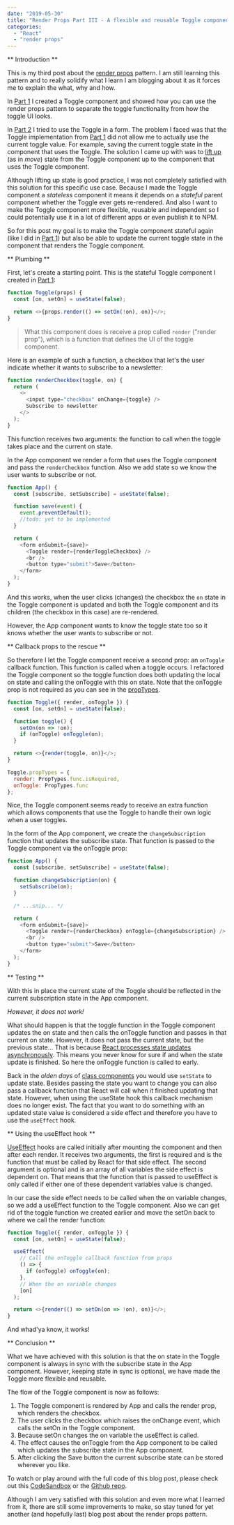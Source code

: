 ```yaml
---
date: "2019-05-30"
title: "Render Props Part III - A flexible and reusable Toggle component"
categories:
  - "React"
  - "render props"
---
```


** Introduction **

This is my third post about the [render props] pattern. I am still learning this pattern and to
really solidify what I learn I am blogging about it as it forces me to explain the what,
why and how.

In [Part 1] I created a Toggle component and showed how you can use the render props pattern
to separate the toggle functionality from how the toggle UI looks.

In [Part 2] I tried to use the Toggle in a form. The problem I faced was that the Toggle
implementation from [Part 1] did not allow me to actually use the current toggle value.
For example, saving the current toggle state in the component that uses the Toggle.
The solution I came up with was to [lift up] (as in _move_) state from the Toggle component
up to the component that uses the Toggle component.

Although lifting up state is good practice, I was not completely satisfied with this
solution for this specific use case. Because I made the Toggle component a _stateless_
component it means it depends on a _stateful_ parent component whether the Toggle ever
gets re-rendered. And also I want to make the Toggle component more flexible, reusable
and independent so I could potentially use it in a lot of different apps or even publish
it to NPM.

So for this post my goal is to make the Toggle component stateful again (like I did in
[Part 1]) but also be able to update the current toggle state in the component that renders
the Toggle component.

** Plumbing **

First, let's create a starting point. This is the stateful Toggle component I created in [Part 1]:

```js
function Toggle(props) {
  const [on, setOn] = useState(false);

  return <>{props.render(() => setOn(!on), on)}</>;
}
```

> What this component does is receive a prop called `render` ("render prop"), which
> is a function that defines the UI of the toggle component.

Here is an example of such a function, a checkbox that let's the user indicate whether it wants
to subscribe to a newsletter:

```js
function renderCheckbox(toggle, on) {
  return (
    <>
      <input type="checkbox" onChange={toggle} />
      Subscribe to newsletter
    </>
  );
}
```

This function receives two arguments: the function to call when the toggle takes place and
the current on state.

In the App component we render a form that uses the Toggle component and pass the `renderCheckbox`
function. Also we add state so we know the user wants to subscribe or not.

```js
function App() {
  const [subscribe, setSubscribe] = useState(false);

  function save(event) {
    event.preventDefault();
    //todo: yet to be implemented
  }

  return (
    <form onSubmit={save}>
      <Toggle render={renderToggleCheckbox} />
      <br />
      <button type="submit">Save</button>
    </form>
  );
}
```

And this works, when the user clicks (changes) the checkbox the `on` state in the Toggle
component is updated and both the Toggle component and its children (the checkbox in this case) are
re-rendered.

However, the App component wants to know the toggle state too so it knows whether the user wants to
subscribe or not.

** Callback props to the rescue **

So therefore I let the Toggle component receive a second prop: an `onToggle` callback function.
This function is called when a toggle occurs. I refactored the Toggle component so the toggle function
does both updating the local on state and calling the onToggle with this on state. Note that the onToggle
prop is not required as you can see in the [propTypes].

```js
function Toggle({ render, onToggle }) {
  const [on, setOn] = useState(false);

  function toggle() {
    setOn(on => !on);
    if (onToggle) onToggle(on);
  }

  return <>{render(toggle, on)}</>;
}

Toggle.propTypes = {
  render: PropTypes.func.isRequired,
  onToggle: PropTypes.func
};
```

Nice, the Toggle component seems ready to receive an extra function which allows components that use the
Toggle to handle their own logic when a user toggles.

In the form of the App component, we create the `changeSubscription` function that updates the
subscribe state. That function is passed to the Toggle component via the onToggle prop:

```js
function App() {
  const [subscribe, setSubscribe] = useState(false);

  function changeSubscription(on) {
    setSubscribe(on);
  }

  /* ...snip... */

  return (
    <form onSubmit={save}>
      <Toggle render={renderCheckbox} onToggle={changeSubscription} />
      <br />
      <button type="submit">Save</button>
    </form>
  );
}
```

** Testing **

With this in place the current state of the Toggle should be reflected in the current subscription
state in the App component.

_However, it does not work!_

What should happen is that the toggle function in the Toggle component updates the on state and then calls the
onToggle function and passes in that current on state. However, it does not pass the current state, but the previous
state... That is because [React processes state updates asynchronously]. This means you never know for sure if
and when the state update is finished. So here the onToggle function is called to early.

Back in the _olden days_ of [class components] you would use `setState` to update state. Besides
passing the state you want to change you can also pass a callback function that React will call when it
finished updating that state. However, when using the useState hook this callback mechanism does no longer
exist. The fact that you want to do something with an updated state value is considered a side effect and
therefore you have to use the `useEffect` hook.

** Using the useEffect hook **

[UseEffect] hooks are called initially after mounting the component and then after each render. It receives
two arguments, the first is required and is the function that must be called by React for that side effect.
The second argument is optional and is an array of all variables the side effect is dependent on. That means
that the function that is passed to useEffect is only called if either one of these dependent variables value
is changed.

In our case the side effect needs to be called when the on variable changes, so we add a useEffect
function to the Toggle component. Also we can get rid of the toggle function we created earlier and move the
setOn back to where we call the render function:

```js
function Toggle({ render, onToggle }) {
  const [on, setOn] = useState(false);

  useEffect(
    // Call the onToggle callback function from props
    () => {
      if (onToggle) onToggle(on);
    },
    // When the on variable changes
    [on]
  );

  return <>{render(() => setOn(on => !on), on)}</>;
}
```

And whad'ya know, it works!

** Conclusion **

What we have achieved with this solution is that the on state in the Toggle component is always in sync
with the subscribe state in the App component. However, keeping state in sync is optional, we have made
the Toggle more flexible and reusable.

The flow of the Toggle component is now as follows:

1. The Toggle component is rendered by App and calls the render prop, which renders the checkbox.
1. The user clicks the checkbox which raises the onChange event, which calls the setOn in the Toggle component.
1. Because setOn changes the on variable the useEffect is called.
1. The effect causes the onToggle from the App component to be called which updates the subscribe state in the
   App component.
1. After clicking the Save button the current subscribe state can be stored wherever you like.

To watch or play around with the full code of this blog post, please check out this [CodeSandbox] or the [Github repo].

Although I am very satisfied with this solution and even more what I learned from it, there are still some
improvements to make, so stay tuned for yet another (and hopefully last) blog post about the render props pattern.

[render props]: https://bouwe.io/categories/render-props
[part 1]: https://bouwe.io/day-4-render-props
[part 2]: https://bouwe.io/render-props-part-ii-using-the-toggle-component
[class components]: https://reactjs.org/docs/state-and-lifecycle.html
[lift up]: https://reactjs.org/docs/lifting-state-up.html
[proptypes]: https://reactjs.org/docs/typechecking-with-proptypes.html
[react processes state updates asynchronously]: https://reactjs.org/docs/state-and-lifecycle.html#state-updates-may-be-asynchronous
[useeffect]: https://reactjs.org/docs/hooks-effect.html
[codesandbox]: https://codesandbox.io/s/ksjne
[github repo]: https://github.com/bouwe77/react-render-props-3
